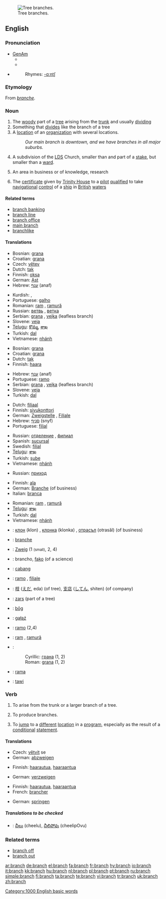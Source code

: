 {{wikipedia|branch (disambiguation)}}
[[Image:Acacia constricta branch.jpg|thumb|Tree branches.]]
==English==

===Pronunciation===
*[[w:General American|GenAm]]
**{{IPA|/brænʧ/}}
**{{SAMPA|/br{ntS/}}
*{{audio|en-us-branch.ogg|Audio (US)}}
*:Rhymes: [[Rhymes:English:-ɑːntʃ|-ɑːntʃ]]

===Etymology===
From {{OF.}} ''[[branche]]''.

===Noun===
{{en-noun|es}}
{{wikipedia}}

# The [[woody]] part of a [[tree]] arising from the [[trunk]] and usually [[dividing]]
# Something that [[divide]]s like the branch of a tree
# A [[location]] of an [[organization]] with several locations.
#: ''Our main branch is downtown, and we have branches in all major suburbs.''
# {{context|Mormonism}} A subdivision of the [[LDS]] Church, smaller than and part of a [[stake]], but smaller than a [[ward]].
# An area in business or of knowledge, research
# {{nautical}} The [[certificate]] given by [[Trinity House]] to a [[pilot]] [[qualified]] to take [[navigational]] [[control]] of a [[ship]] in [[British]] [[water]]s

====Related terms====
* [[branch banking]]
* [[branch line]]
* [[branch office]]
* [[main branch]]
* [[branchlike]]

====Translations====
{{trans-top|woody part of a tree arising from the trunk and usually dividing}}
*Bosnian: [[grana#Bosnian|grana]] {{f}}
*Croatian: [[grana#Croatian|grana]] {{f}}
*Czech: [[větev]] {{f}}
*Dutch: [[tak]]
*Finnish: [[oksa]]
*German: [[Ast]] {{m}}
*Hebrew: [[ענף]] (anaf) {{m}}
{{trans-mid}}
*Kurdish: {{KUchar|[[چرۆ]]}}, {{KUchar|[[لق]]}}
*Portuguese: [[galho]] {{m}}
*Romanian: [[ram]] {{n}}, [[ramură]] {{f}}
*Russian: [[ветвь]] {{f}}, [[ветка]] {{f}}
*Serbian: [[grana]] {{f}}, [[vejka]] {{f}} (leafless branch)
*Slovene: [[veja]] {{f}}
*[[Telugu]]: [[కొమ్మ]], [[శాఖ]]
*Turkish: [[dal]]
*Vietnamese: [[nhánh]]
{{trans-bottom}}

{{trans-top|something that divides like the branch of a tree}}
*Bosnian: [[grana#Bosnian|grana]] {{f}}
*Croatian: [[grana#Croatian|grana]] {{f}}
*Dutch: [[tak]]
*Finnish: [[haara]]
{{trans-mid}}
*Hebrew: [[ענף]] (anaf) {{m}}
*Portuguese: [[ramo]] {{m}}
*Serbian: [[grana]] {{f}}, [[vejka]] {{f}} (leafless branch)
*Slovene: [[veja]] {{f}}
*Turkish: [[dal]]
{{trans-bottom}}

{{trans-top|office of an organization with several locations}}
*Dutch: [[filiaal]]
*Finnish: [[sivukonttori]]
*German: [[Zweigstelle]] {{f}}, [[Filiale]] {{f}}
*Hebrew: [[סניף]] (snyf) {{m}}
*Portuguese: [[filial]] {{f}}
{{trans-mid}}
*Russian: [[отделение]] {{n}}, [[филиал]] {{m}}
*Spanish: [[sucursal]] {{f}}
*Swedish: [[filial]]
*[[Telugu]]: [[శాఖ]]
*Turkish: [[şube]]
*Vietnamese: [[nhánh]]
{{trans-bottom}}

{{trans-top|subdivision of the LDS Church}}
{{trans-mid}}
*Russian: [[приход]] {{m}}
{{trans-bottom}}

{{trans-top|an area in business or of knowledge, research}}
*Finnish: [[ala]]
*German: [[Branche]] (of business)
*Italian: [[branca]] {{f}}
{{trans-mid}}
*Romanian: [[ram]] {{n}}, [[ramură]] {{f}}
*[[Telugu]]: [[శాఖ]]
*Turkish: [[dal]]
*Vietnamese: [[nhánh]]
{{trans-bottom}}

{{trans-top|certificate given by Trinity House to a pilot qualified to take navigational control of a ship in British waters}}
{{trans-mid}}
{{trans-bottom}}

{{checktrans-top}}
*{{ttbc|Bulgarian}}: [[клон]] (klon) {{m}}, [[клонка]] (klonka) {{f}}, [[отрасъл]] (otrasăl) {{m}} (of business)
*{{ttbc|French}}: [[branche]] {{f}}
*{{ttbc|German}}: [[Zweig]] {{m}} (1 <small>(small)</small>, 2, 4)
*{{ttbc|Ido}}: brancho, [[fako]] (of a science)
*{{ttbc|Indonesian}}: [[cabang]]
*{{ttbc|Italian}}: [[ramo]] {{m}}, [[filiale]] {{f}}
*{{ttbc|Japanese}}: [[枝]] ([[えだ]], eda) (of tree), [[支店]] ([[してん]], shiten) (of company)
*{{ttbc|Latvian}}: [[zars]] {{m}} (part of a tree)
*{{ttbc|Old English}}: [[bog|bōg]] {{n}}
*{{ttbc|Polish}}: [[gałąź]] {{f}}
*{{ttbc|Portuguese}}: [[ramo]] {{m}} (2,4)
*{{ttbc|Romanian}}: [[ram]] {{n}}, [[ramură]] {{f}}
*{{ttbc|Serbian}}:
*:Cyrillic: [[грана#Serbian|грана]] {{f}} (1, 2)
*:Roman: [[grana#Serbian|grana]] {{f}} (1, 2)
*{{ttbc|Spanish}}: [[rama]] {{f}}
*{{ttbc|Swahili}}: [[tawi]]
{{trans-bottom}}

===Verb===
{{en-verb|branch|es}}

# {{context|intransitive}} To arise from the trunk or a larger branch of a tree.
# {{context|intransitive}} To produce branches.
#  {{context|intransitive|computing}} To [[jump]] to a [[different]] [[location]] in a [[program]], especially as the result of a [[conditional]] [[statement]].

====Translations====
{{trans-top|to arise from the trunk or a larger branch of a tree}}
* Czech: [[větvit]] se
*German: [[abzweigen]]
{{trans-mid}}
{{trans-bottom}}

{{trans-top|to produce branches}}
*Finnish: [[haarautua]], [[haaraantua]]
{{trans-mid}}
*German: [[verzweigen]]
{{trans-bottom}}

{{trans-top|to jump to a different location in a program, especially as the result of a conditional statement}}
*Finnish: [[haarautua]], [[haaraantua]]
*French: [[brancher]]
{{trans-mid}}
*German: [[springen]]
{{trans-bottom}}

=====Translations to be checked=====
{{checktrans}}
{{top}}
*{{ttbc|Telugu}}: [[చీలు]] (cheelu), [[చీలిపోవు]] (cheelipOvu)
{{mid}}
{{bottom}}

===Related terms===
*[[branch off]]
*[[branch out]]

[[Category:1000 English basic words]]

[[ar:branch]]
[[de:branch]]
[[el:branch]]
[[fa:branch]]
[[fr:branch]]
[[hy:branch]]
[[io:branch]]
[[it:branch]]
[[kk:branch]]
[[hu:branch]]
[[nl:branch]]
[[pl:branch]]
[[pt:branch]]
[[ru:branch]]
[[simple:branch]]
[[fi:branch]]
[[ta:branch]]
[[te:branch]]
[[vi:branch]]
[[tr:branch]]
[[uk:branch]]
[[zh:branch]]